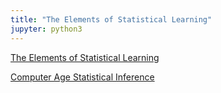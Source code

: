 ---
title: "The Elements of Statistical Learning"
jupyter: python3
---


[The Elements of Statistical Learning](https://esl.hohoweiya.xyz/)


[Computer Age Statistical Inference](https://web.stanford.edu/~hastie/CASI_files/PDF/casi.pdf)
